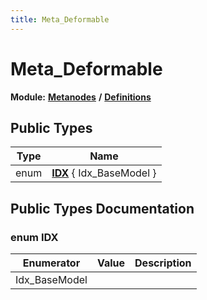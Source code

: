 ```yaml
---
title: Meta_Deformable
---
```


# Meta_Deformable

**Module:** **[Metanodes](../../modules/metanodes/index.mdx)** **/** **[Definitions](../../modules/metanodes/definitions.mdx)**

## Public Types

| Type           | Name           |
| -------------- | -------------- |
| enum| **[IDX](#enum-idx)** \{ Idx_BaseModel \} |

## Public Types Documentation

### enum IDX

| Enumerator | Value | Description |
| ---------- | ----- | ----------- |
| Idx_BaseModel | |   |
